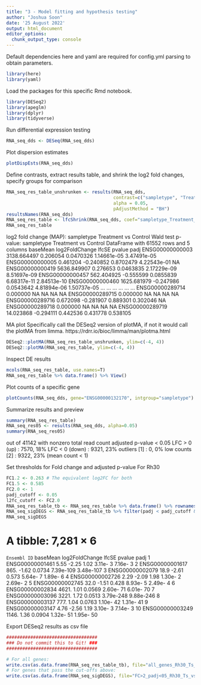 ```yaml
---
title: "3 - Model fitting and hypothesis testing"
author: "Joshua Soon"
date: '25 August 2022'
output: html_document
editor_options: 
  chunk_output_type: console
---
```




Default dependencies here and yaml are required for config.yml parsing to obtain parameters.
```r
library(here)
library(yaml)
```



Load the packages for this specific Rmd notebook.
```r
library(DESeq2)
library(apeglm)
library(dplyr)
library(tidyverse)
```



Run differential expression testing
```r
RNA_seq_dds <- DESeq(RNA_seq_dds)
```



Plot dispersion estimates
```r
plotDispEsts(RNA_seq_dds)
```



Define contrasts, extract results table, and shrink the log2 fold changes, specify groups for comparison
```r
RNA_seq_res_table_unshrunken <- results(RNA_seq_dds,
                                        contrast=c("sampletype", "Treatment", "Control"),
                                        alpha = 0.05,
                                        pAdjustMethod = "BH")
resultsNames(RNA_seq_dds)
RNA_seq_res_table <- lfcShrink(RNA_seq_dds, coef="sampletype_Treatment_vs_Control", type="apeglm")
RNA_seq_res_table
```
log2 fold change (MAP): sampletype Treatment vs Control 
Wald test p-value: sampletype Treatment vs Control 
DataFrame with 61552 rows and 5 columns
                   baseMean log2FoldChange     lfcSE      pvalue        padj
                  <numeric>      <numeric> <numeric>   <numeric>   <numeric>
ENSG00000000003 3138.664497       0.206054 0.0470326 1.14661e-05 3.47491e-05
ENSG00000000005    0.461204      -0.240852 0.8702479 4.22543e-01          NA
ENSG00000000419 5636.849907       0.276653 0.0463835 2.17229e-09 8.51697e-09
ENSG00000000457  562.404925      -0.555599 0.0855839 6.68317e-11 2.84513e-10
ENSG00000000460 1625.681979      -0.247986 0.0543642 4.81894e-06 1.50737e-05
...                     ...            ...       ...         ...         ...
ENSG00000289714    0.000000             NA        NA          NA          NA
ENSG00000289715    0.000000             NA        NA          NA          NA
ENSG00000289716    0.672098      -0.281907  0.889301    0.302046          NA
ENSG00000289718    0.000000             NA        NA          NA          NA
ENSG00000289719   14.023868      -0.294111  0.442536    0.431778    0.538105



MA plot
Specifically call the DESeq2 version of plotMA, if not it would call the plotMA from limma.
https://rdrr.io/bioc/limma/man/plotma.html
```r
DESeq2::plotMA(RNA_seq_res_table_unshrunken, ylim=c(-4, 4))
DESeq2::plotMA(RNA_seq_res_table, ylim=c(-4, 4))
```



Inspect DE results
```r
mcols(RNA_seq_res_table, use.names=T)
RNA_seq_res_table %>% data.frame() %>% View()
```



Plot counts of a specific gene
```r
plotCounts(RNA_seq_dds, gene="ENSG00000132170", intgroup="sampletype")
```



Summarize results and preview
```r
summary(RNA_seq_res_table)
RNA_seq_res05 <- results(RNA_seq_dds, alpha=0.05)
summary(RNA_seq_res05)
```
out of 41142 with nonzero total read count
adjusted p-value < 0.05
LFC > 0 (up)       : 7570, 18%
LFC < 0 (down)     : 9321, 23%
outliers [1]       : 0, 0%
low counts [2]     : 9322, 23%
(mean count < 1)



Set thresholds for Fold change and adjusted p-value
For Rh30
```r
FC1.2 <- 0.263 # The equivalent log2FC for both
FC1.5 <- 0.585
FC2.0 <- 1
padj_cutoff <- 0.05
l2fc_cutoff <- FC2.0
RNA_seq_res_table_tb <- RNA_seq_res_table %>% data.frame() %>% rownames_to_column(var="Ensembl ID") %>% as_tibble()
RNA_seq_sigDEGS <- RNA_seq_res_table_tb %>% filter(padj < padj_cutoff & abs(log2FoldChange) > l2fc_cutoff)
RNA_seq_sigDEGS
```
# A tibble: 7,281 × 6
   `Ensembl ID`    baseMean log2FoldChange  lfcSE    pvalue      padj
   <chr>              <dbl>          <dbl>  <dbl>     <dbl>     <dbl>
 1 ENSG00000001461     5.55          -2.25 1.02   3.11e-  3 7.16e-  3
 2 ENSG00000001617   865.            -1.62 0.0734 7.39e-109 3.48e-107
 3 ENSG00000002079    18.9           -2.61 0.573  5.64e-  7 1.89e-  6
 4 ENSG00000002726     2.29          -2.09 1.98   1.30e-  2 2.69e-  2
 5 ENSG00000002745    32.0           -1.51 0.428  8.93e-  5 2.49e-  4
 6 ENSG00000002834  4621.             1.01 0.0569 2.60e- 71 6.01e- 70
 7 ENSG00000003096  3221.             1.72 0.0513 3.79e-248 9.88e-246
 8 ENSG00000003137   777.             1.04 0.0763 1.10e- 42 1.31e- 41
 9 ENSG00000003147     4.76          -2.56 1.19   3.10e-  3 7.14e-  3
10 ENSG00000003249  1146.             1.36 0.0904 1.32e- 51 1.95e- 50



Export DESeq2 results as csv file
```r
##################################
### Do not commit this to Git! ###
##################################

# For all genes:
write.csv(as.data.frame(RNA_seq_res_table_tb), file="all_genes_Rh30_Ts_vs_Ad.csv")
# For genes that pass the cut-offs above:
write.csv(as.data.frame(RNA_seq_sigDEGS), file="FC>2_padj<05_Rh30_Ts_vs_Ad.csv")
```
